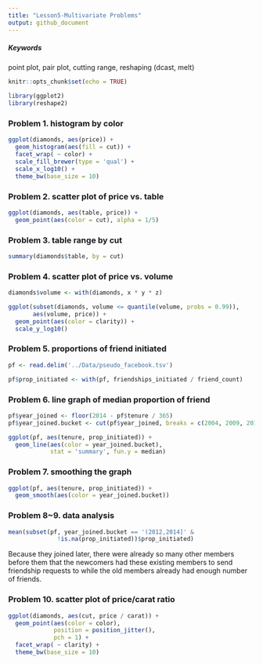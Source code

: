 ```yaml
---
title: "Lesson5-Multivariate Problems"
output: github_document
---
```


##### Keywords
point plot, pair plot, cutting range, reshaping (dcast, melt)

```r
knitr::opts_chunk$set(echo = TRUE)
```

```r
library(ggplot2)
library(reshape2)
```

### Problem 1. histogram by color
```r
ggplot(diamonds, aes(price)) +
  geom_histogram(aes(fill = cut)) +
  facet_wrap( ~ color) +
  scale_fill_brewer(type = 'qual') +
  scale_x_log10() +
  theme_bw(base_size = 10)
```

### Problem 2. scatter plot of price vs. table
```r
ggplot(diamonds, aes(table, price)) +
  geom_point(aes(color = cut), alpha = 1/5)
```

### Problem 3. table range by cut
```r
summary(diamonds$table, by = cut)
```

### Problem 4. scatter plot of price vs. volume
```r
diamonds$volume <- with(diamonds, x * y * z)

ggplot(subset(diamonds, volume <= quantile(volume, probs = 0.99)), 
       aes(volume, price)) +
  geom_point(aes(color = clarity)) +
  scale_y_log10()
```

### Problem 5. proportions of friend initiated
```r
pf <- read.delim('../Data/pseudo_facebook.tsv')

pf$prop_initiated <- with(pf, friendships_initiated / friend_count)
```

### Problem 6. line graph of median proportion of friend
```r
pf$year_joined <- floor(2014 - pf$tenure / 365)
pf$year_joined.bucket <- cut(pf$year_joined, breaks = c(2004, 2009, 2011, 2012))

ggplot(pf, aes(tenure, prop_initiated)) +
  geom_line(aes(color = year_joined.bucket), 
            stat = 'summary', fun.y = median)
```

### Problem 7. smoothing the graph
```r
ggplot(pf, aes(tenure, prop_initiated)) +
  geom_smooth(aes(color = year_joined.bucket))
```

### Problem 8~9. data analysis
```r
mean(subset(pf, year_joined.bucket == '(2012,2014]' &
              !is.na(prop_initiated))$prop_initiated)
```

Because they joined later, there were already so many other members before them that the newcomers had these existing members to send friendship requests to while the old members already had enough number of friends.

### Problem 10. scatter plot of price/carat ratio
```r
ggplot(diamonds, aes(cut, price / carat)) +
  geom_point(aes(color = color), 
             position = position_jitter(),
             pch = 1) +
  facet_wrap( ~ clarity) +
  theme_bw(base_size = 10)
```

